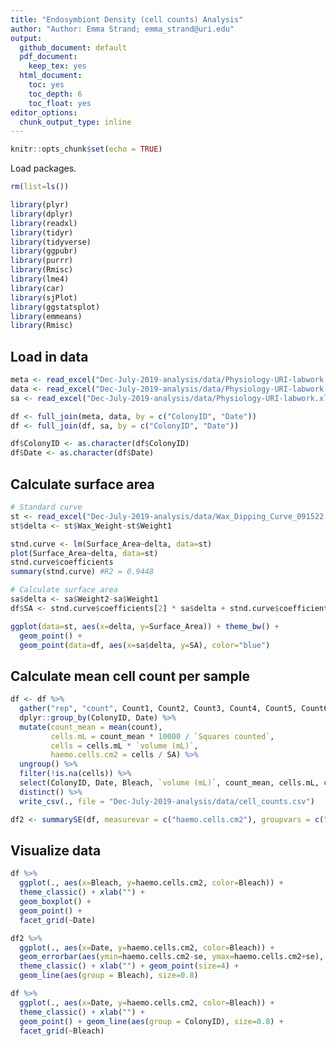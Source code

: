 ```yaml
---
title: "Endosymbiont Density (cell counts) Analysis"
author: "Author: Emma Strand; emma_strand@uri.edu"
output:
  github_document: default
  pdf_document:
    keep_tex: yes
  html_document:
    toc: yes
    toc_depth: 6
    toc_float: yes
editor_options: 
  chunk_output_type: inline
---
```


```r
knitr::opts_chunk$set(echo = TRUE)
```

Load packages.
```r
rm(list=ls())

library(plyr)
library(dplyr)
library(readxl)
library(tidyr)
library(tidyverse)
library(ggpubr)
library(purrr)
library(Rmisc)
library(lme4)
library(car)
library(sjPlot)
library(ggstatsplot)
library(emmeans)
library(Rmisc)
```

## Load in data  

```r
meta <- read_excel("Dec-July-2019-analysis/data/Physiology-URI-labwork.xlsx", sheet = "Master-ID-List")
data <- read_excel("Dec-July-2019-analysis/data/Physiology-URI-labwork.xlsx", sheet = "Counts")
sa <- read_excel("Dec-July-2019-analysis/data/Physiology-URI-labwork.xlsx", sheet = "Surface_area")

df <- full_join(meta, data, by = c("ColonyID", "Date")) 
df <- full_join(df, sa, by = c("ColonyID", "Date"))

df$ColonyID <- as.character(df$ColonyID)
df$Date <- as.character(df$Date)
```

## Calculate surface area 

```r
# Standard curve
st <- read_excel("Dec-July-2019-analysis/data/Wax_Dipping_Curve_091522.xlsx")
st$delta <- st$Wax_Weight-st$Weight1

stnd.curve <- lm(Surface_Area~delta, data=st)
plot(Surface_Area~delta, data=st)
stnd.curve$coefficients
summary(stnd.curve) #R2 = 0.9448

# Calculate surface area
sa$delta <- sa$Weight2-sa$Weight1
df$SA <- stnd.curve$coefficients[2] * sa$delta + stnd.curve$coefficients[1]

ggplot(data=st, aes(x=delta, y=Surface_Area)) + theme_bw() +
  geom_point() +
  geom_point(data=df, aes(x=sa$delta, y=SA), color="blue")
```


## Calculate mean cell count per sample 

```r
df <- df %>%
  gather("rep", "count", Count1, Count2, Count3, Count4, Count5, Count6) %>%
  dplyr::group_by(ColonyID, Date) %>%
  mutate(count_mean = mean(count),
         cells.mL = count_mean * 10000 / `Squares counted`,
         cells = cells.mL * `volume (mL)`, 
         haemo.cells.cm2 = cells / SA) %>%
  ungroup() %>%
  filter(!is.na(cells)) %>%
  select(ColonyID, Date, Bleach, `volume (mL)`, count_mean, cells.mL, cells, haemo.cells.cm2, SA) %>%
  distinct() %>%
  write_csv(., file = "Dec-July-2019-analysis/data/cell_counts.csv")

df2 <- summarySE(df, measurevar = c("haemo.cells.cm2"), groupvars = c("Date", "Bleach"))
```

## Visualize data

```r
df %>%
  ggplot(., aes(x=Bleach, y=haemo.cells.cm2, color=Bleach)) + 
  theme_classic() + xlab("") +
  geom_boxplot() +
  geom_point() +
  facet_grid(~Date)

df2 %>%
  ggplot(., aes(x=Date, y=haemo.cells.cm2, color=Bleach)) + 
  geom_errorbar(aes(ymin=haemo.cells.cm2-se, ymax=haemo.cells.cm2+se), size=0.8, width=.1) +
  theme_classic() + xlab("") + geom_point(size=4) +
  geom_line(aes(group = Bleach), size=0.8)

df %>%
  ggplot(., aes(x=Date, y=haemo.cells.cm2, color=Bleach)) +
  theme_classic() + xlab("") +
  geom_point() + geom_line(aes(group = ColonyID), size=0.8) +
  facet_grid(~Bleach)
```

